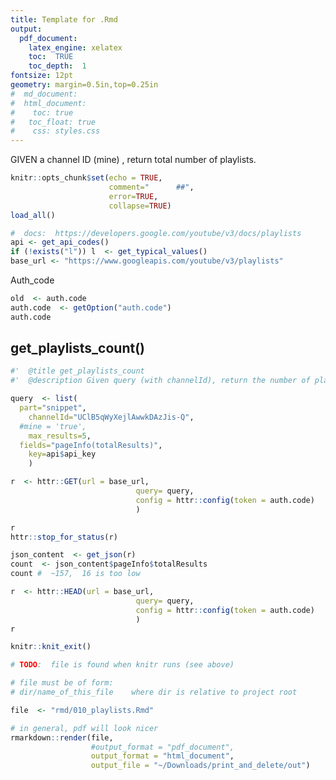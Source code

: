 ```yaml
---
title: Template for .Rmd
output: 
  pdf_document:
    latex_engine: xelatex
    toc:  TRUE
    toc_depth:  1
fontsize: 12pt
geometry: margin=0.5in,top=0.25in
#  md_document:
#  html_document:
#    toc: true
#  	toc_float: true
#    css: styles.css
---
```


GIVEN a channel ID  (mine) , return total number of playlists.
```r
knitr::opts_chunk$set(echo = TRUE,  
                      comment="      ##",  
                      error=TRUE, 
                      collapse=TRUE)
load_all()
```



```r
#  docs:  https://developers.google.com/youtube/v3/docs/playlists
api <- get_api_codes()
if (!exists("l")) l  <- get_typical_values()
base_url <- "https://www.googleapis.com/youtube/v3/playlists"
```


Auth_code
```r
old  <- auth.code
auth.code  <- getOption("auth.code")
auth.code
```

## get_playlists_count()
```r
#'  @title get_playlists_count
#'  @description Given query (with channelId), return the number of playlists

query  <- list(
  part="snippet",
 	channelId="UClB5qWyXejlAwwkDAzJis-Q",
  #mine = 'true',
	max_results=5,
  fields="pageInfo(totalResults)",
	key=api$api_key
	)

r  <- httr::GET(url = base_url,
 							query= query,
 							config = httr::config(token = auth.code)
							)

r
httr::stop_for_status(r)

json_content  <- get_json(r)
count  <- json_content$pageInfo$totalResults
count #  ~157,  16 is too low

```

```r
r  <- httr::HEAD(url = base_url,
 							query= query,
 							config = httr::config(token = auth.code)
							) 
r
```


```r
knitr::knit_exit()
```
```r
# TODO:  file is found when knitr runs (see above)

# file must be of form:
# dir/name_of_this_file    where dir is relative to project root

file  <- "rmd/010_playlists.Rmd"

# in general, pdf will look nicer
rmarkdown::render(file,
                  #output_format = "pdf_document",
                  output_format = "html_document",
                  output_file = "~/Downloads/print_and_delete/out")
```
